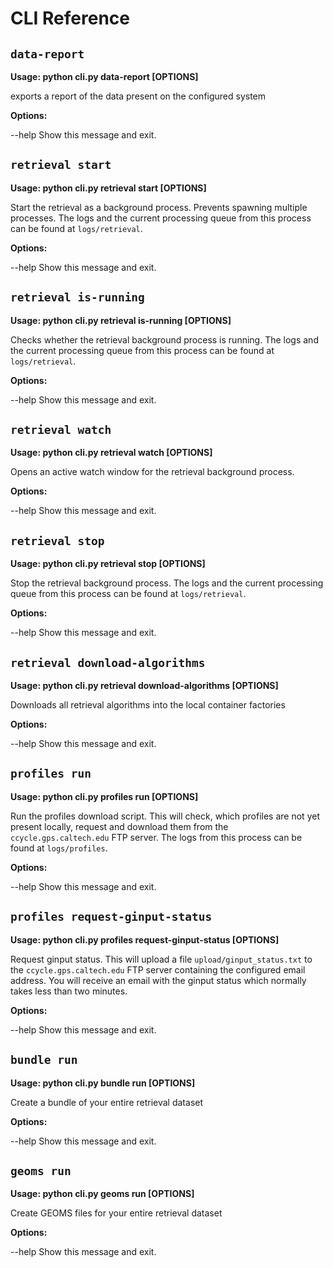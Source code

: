 # CLI Reference

## `data-report`

**Usage: python cli.py data-report [OPTIONS]**

exports a report of the data present on the configured system

**Options:**

--help  Show this message and exit.

## `retrieval start`

**Usage: python cli.py retrieval start [OPTIONS]**

Start the retrieval as a background process. Prevents spawning multiple
processes. The logs and the current processing queue from this process can
be found at `logs/retrieval`.

**Options:**

--help  Show this message and exit.

## `retrieval is-running`

**Usage: python cli.py retrieval is-running [OPTIONS]**

Checks whether the retrieval background process is running. The logs and the
current processing queue from this process can be found at `logs/retrieval`.

**Options:**

--help  Show this message and exit.

## `retrieval watch`

**Usage: python cli.py retrieval watch [OPTIONS]**

Opens an active watch window for the retrieval background process.

**Options:**

--help  Show this message and exit.

## `retrieval stop`

**Usage: python cli.py retrieval stop [OPTIONS]**

Stop the retrieval background process. The logs and the current processing
queue from this process can be found at `logs/retrieval`.

**Options:**

--help  Show this message and exit.

## `retrieval download-algorithms`

**Usage: python cli.py retrieval download-algorithms [OPTIONS]**

Downloads all retrieval algorithms into the local container factories

**Options:**

--help  Show this message and exit.

## `profiles run`

**Usage: python cli.py profiles run [OPTIONS]**

Run the profiles download script. This will check, which profiles are not
yet present locally, request and download them from the
`ccycle.gps.caltech.edu` FTP server. The logs from this process can be found
at `logs/profiles`.

**Options:**

--help  Show this message and exit.

## `profiles request-ginput-status`

**Usage: python cli.py profiles request-ginput-status [OPTIONS]**

Request ginput status. This will upload a file `upload/ginput_status.txt` to
the `ccycle.gps.caltech.edu` FTP server containing the configured email
address. You will receive an email with the ginput status which normally
takes less than two minutes.

**Options:**

--help  Show this message and exit.

## `bundle run`

**Usage: python cli.py bundle run [OPTIONS]**

Create a bundle of your entire retrieval dataset

**Options:**

--help  Show this message and exit.

## `geoms run`

**Usage: python cli.py geoms run [OPTIONS]**

Create GEOMS files for your entire retrieval dataset

**Options:**

--help  Show this message and exit.

